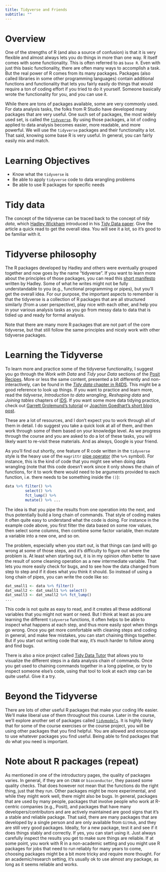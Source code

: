 ```yaml
---
title: Tidyverse and Friends 
subtitle: ""
---
```


# Overview

One of the strengths of R (and also a source of confusion) is that it is very flexible and almost always lets you do things in more than one way. R itself comes with some functionality. This is often referred to as `base R`. Even with just this basic functionality, there are often many ways to accomplish a task. But the real power of R comes from its many packages. Packages (also called libraries in some other programming languages) contain additional functions and functionality that lets you fairly easily do things that would require a ton of coding effort if you tried to do it yourself. Someone basically wrote the functionality for you, and you can use it.

While there are tons of packages available, some are very commonly used. For data analysis tasks, the folks from R Studio have developed many packages that are very useful. One such set of packages, the most widely used set, is called the [`tidyverse`](https://www.tidyverse.org/). By using those packages, a lot of coding applied to data analysis becomes easier, more readable, and more powerful. We will use the `tidyverse` packages and their functionality a lot. That said, knowing some base R is very useful. In general, you can fairly easily mix and match.

# Learning Objectives

-   Know what the `tidyverse` is
-   Be able to apply `tidyverse` code to data wrangling problems
-   Be able to use R packages for specific needs

# Tidy data

The concept of the tidyverse can be traced back to the concept of *tidy data*, which [Hadley Wickham](http://hadley.nz/) introduced in his [Tidy Data paper](https://www.jstatsoft.org/article/view/v059i10/). Give the article a quick read to get the overall idea. You will see it a lot, so it's good to be familiar with it.

# Tidyverse philosophy

The R packages developed by Hadley and others were eventually grouped together and now goes by the name "tidyverse". If you want to learn more about the principles of those packages, you can read this [short manifesto](https://tidyverse.tidyverse.org/articles/manifesto.html) written by Hadley. Some of what he writes might not be fully understandable to you (e.g., functional programming or pipes), but you'll get the overall idea. For our purpose, the important aspects to remember is that the tidyverse is a collection of R packages that are all structured similarly (from a user perspective), play nice with each other, and help you in your various analysis tasks as you go from messy data to data that is tidied up and ready for formal analysis.

Note that there are many more R packages that are not part of the core tidyverse, but that still follow the same principles and nicely work with other tidyverse packages.

# Learning the Tidyverse

To learn more and practice some of the tidyverse functionality, I suggest you go through the *Work with Data* and *Tidy your Data* sections of the [Posit Recipes](https://posit.cloud/learn/recipes). More or less the same content, presented a bit differently and non-interactively, can be found in the [*Tidy data* chapter in R4DS](https://r4ds.had.co.nz/tidy-data.html). This might be a good reference to look up things. If you want to practice and learn more, read the *tidyverse*, *Introduction to data wrangling*, *Reshaping data* and *Joining tables* chapters of [IDS](https://rafalab.github.io/dsbook/). If you want some more data tidying practice, check out [Garrett Grolemund's tutorial](http://garrettgman.github.io/tidying/) or [Joachim Goedhart's short blog post](https://thenode.biologists.com/converting-excellent-spreadsheets-tidy-data/education/).

These are a lot of resources, and I don't expect you to work through all of them in detail. I do suggest you take a quick look at all of them, and then work through some of them based on your knowledge level. As we progress through the course and you are asked to do a lot of these tasks, you will likely want to re-visit these materials. And as always, Google is your friend.

::: note
As you'll find out shortly, one feature of R code written in the `tidyverse` style is the heavy use of the `magrittr` [pipe operator](https://magrittr.tidyverse.org/) (the `%>%` symbol). For instance, this is the kind of code that you might see when doing data wrangling (note that this code doesn't work since it only shows the chain of functions, for it to work there would need to be arguments provided to each function, i.e. there needs to be something inside the `()`):

```r
data %>% filter() %>% 
         select() %>%
         fct_lump() %>%
         mutate() %>% ...
```

The idea is that you pipe the results from one operation into the next, and thus potentially build a long chain of commands. That style of coding makes it often quite easy to understand what the code is doing. For instance in the example code above, you first filter the data based on some row values, then select some columns, then combine some factor variable, then mutate a variable into a new one, and so on.

The problem, especially when you start out, is that things can (and will) go wrong at some of those steps, and it's difficulty to figure out where the problem is. At least when starting out, it is in my opinion often better to save the result of some cleaning operation as a new intermediate variable. That lets you more easily check for bugs, and to see how the data changed from step to step and if it does what you think it should. So instead of using a long chain of pipes, you can write the code like so:

```r
dat_small1 <- data %>% filter()
dat_small2 <- dat_small1 %>% select()
dat_small3 <- dat_small2 %>% fct_lump()
...
```

This code is not quite as easy to read, and it creates all these additional variables that you might not want or need. But I think at least as you are learning the different `tidyverse` functions, it often helps to be able to inspect what happens at each step, and thus more easily spot when things go wrong. Once you get more comfortable with cleaning steps and coding in general, and make few mistakes, you can start chaining things together. But if you start out writing code that way, it's much harder to follow along and find bugs.

There is also a nice project called [Tidy Data Tutor](https://tidydatatutor.com/) that allows you to visualize the different steps in a data analysis chain of commands. Once you get used to chaining commands together in a long pipeline, or try to inspect someone else's code, using that tool to look at each step can be quite useful. Give it a try.
:::

# Beyond the Tidyverse

There are lots of other useful R packages that make your coding life easier. We'll make liberal use of them throughout this course. Later in the course, we'll explore another set of packages called [`tidymodels`](https://www.tidymodels.org/). It is highly likely that for some of the course exercises or the course project, you will be using other packages that you find helpful. You are allowed and encourage to use whatever packages you find useful. Being able to find packages that do what you need is important.

# Note about R packages (repeat)

As mentioned in one of the introductory pages, the quality of packages varies. In general, if they are on `CRAN` or `bioconductor`, they passed some quality checks. That does however not mean that the functions do the right thing, just that they run. Other packages might be more experimental, and while they might work well, there might also be bugs. In general, packages that are used by many people, packages that involve people who work at R-centric companies (e.g., Posit), and packages that have many developers/contributors and are actively maintained are good signs that it's a stable and reliable package. That said, there are many packages that are developed by a single person and are only available from `GitHub`, and they are still very good packages. Ideally, for a new package, test it and see if it does things stably and correctly. If yes, you can start using it. Just always carefully inspect the results you get to make sure things are reliable. If at some point, you work with R in a non-academic setting and you might use R packages for jobs that need to run reliably for many years to come, choosing packages might be a bit more tricky and require more thought. For an academic/research setting, it's usually ok to use almost any package, as long as it seems reliable and works.
